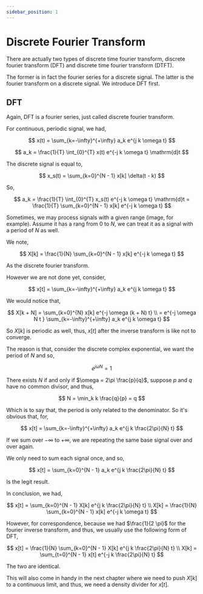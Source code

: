```yaml
---
sidebar_position: 1
---
```


# Discrete Fourier Transform

There are actually two types of discrete time fourier transform, discrete fourier transform (DFT) and discrete time fourier transform (DTFT).

The former is in fact the fourier series for a discrete signal. The latter is the fourier transform on a discrete signal. We introduce DFT first.

## DFT

Again, DFT is a fourier series, just called discrete fourier transform.

For continuous, periodic signal, we had,

$$
x(t) = \sum_{k=-\infty}^{+\infty} a_k e^{j k \omega t}
$$

$$
a_k = \frac{1}{T} \int_{0}^{T} x(t) e^{-j k \omega t} \mathrm{d}t
$$

The discrete signal is equal to,

$$
x_s(t) = \sum_{k=0}^{N - 1} x[k] \delta(t - k)
$$

So,

$$
a_k = \frac{1}{T} \int_{0}^{T} x_s(t) e^{-j k \omega t} \mathrm{d}t = \frac{1}{T} \sum_{k=0}^{N - 1} x[k] e^{-j k \omega t}
$$

Sometimes, we may process signals with a given range (image, for example). Assume it has a rang from $0$ to $N$, we can treat it as a signal with a period of $N$ as well.

We note,

$$
X[k] = \frac{1}{N} \sum_{k=0}^{N - 1} x[k] e^{-j k \omega t}
$$

As the discrete fourier transform.

However we are not done yet, consider,

$$
x[t] = \sum_{k=-\infty}^{+\infty} a_k e^{j k \omega t}
$$

We would notice that,

$$
X[k + N] = \sum_{k=0}^{N} x[k] e^{-j \omega (k + N) t} \\
= e^{-j \omega N t } \sum_{k=-\infty}^{+\infty} a_k e^{j k \omega t}
$$

So $X[k]$ is periodic as well, thus, $x[t]$ after the inverse transform is like not to converge.

The reason is that, consider the discrete complex exponential, we want the period of $N$ and so,

$$
e^{j \omega N} = 1
$$

There exists $N$ if and only if $\omega = 2\pi \frac{p}{q}$, suppose $p$ and $q$ have no common divisor, and thus,

$$
N = \min_k k \frac{q}{p} = q
$$

Which is to say that, the period is only related to the denominator. So it's obvious that, for,

$$
x[t] = \sum_{k=-\infty}^{+\infty} a_k e^{j k \frac{2\pi}{N} t}
$$

If we sum over $-\infty$ to $+\infty$, we are repeating the same base signal over and over again.

We only need to sum each signal once, and so,

$$
x[t] = \sum_{k=0}^{N - 1} a_k e^{j k \frac{2\pi}{N} t}
$$

Is the legit result.

In conclusion, we had,

$$
x[t] = \sum_{k=0}^{N - 1} X[k] e^{j k \frac{2\pi}{N} t} \\
X[k] = \frac{1}{N} \sum_{k=0}^{N - 1} x[k] e^{-j k \omega t}
$$

However, for correspondence, because we had $\frac{1}{2 \pi}$ for the fourier inverse transform, and thus, we usually use the following form of DFT,

$$
x[t] = \frac{1}{N} \sum_{k=0}^{N - 1} X[k] e^{j k \frac{2\pi}{N} t} \\
X[k] = \sum_{t=0}^{N - 1} x[t] e^{-j k \frac{2\pi}{N} t}
$$

The two are identical.

This will also come in handy in the next chapter where we need to push $X[k]$ to a continuous limit, and thus, we need a density divider for $x[t]$.